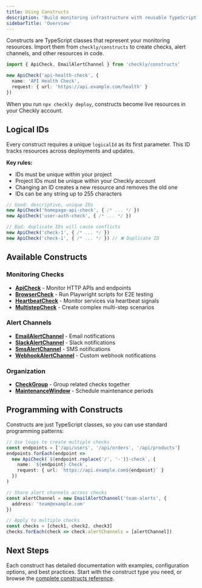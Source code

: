 ```yaml
---
title: Using Constructs
description: 'Build monitoring infrastructure with reusable TypeScript classes'
sidebarTitle: 'Overview'
---
```


Constructs are TypeScript classes that represent your monitoring resources. Import them from `checkly/constructs` to create checks, alert channels, and other resources in code.

```ts api-check.ts
import { ApiCheck, EmailAlertChannel } from 'checkly/constructs'

new ApiCheck('api-health-check', {
  name: 'API Health Check',
  request: { url: 'https://api.example.com/health' }
})
```

When you run `npx checkly deploy`, constructs become live resources in your Checkly account.

## Logical IDs

Every construct requires a unique `logicalId` as its first parameter. This ID tracks resources across deployments and updates.

**Key rules:**
- IDs must be unique within your project
- Project IDs must be unique within your Checkly account  
- Changing an ID creates a new resource and removes the old one
- IDs can be any string up to 255 characters

```ts api-check.ts
// Good: descriptive, unique IDs
new ApiCheck('homepage-api-check', { /* ... */ })
new ApiCheck('user-auth-check', { /* ... */ })

// Bad: duplicate IDs will cause conflicts
new ApiCheck('check-1', { /* ... */ })
new ApiCheck('check-1', { /* ... */ }) // ❌ Duplicate ID
```

## Available Constructs

### Monitoring Checks
- **[ApiCheck](/constructs/api-check)** - Monitor HTTP APIs and endpoints
- **[BrowserCheck](/constructs/browser-check)** - Run Playwright scripts for E2E testing
- **[HeartbeatCheck](/constructs/heartbeat-check)** - Monitor services via heartbeat signals
- **[MultistepCheck](/constructs/multistep-check)** - Create complex multi-step scenarios

### Alert Channels  
- **[EmailAlertChannel](/constructs/email-alert-channel)** - Email notifications
- **[SlackAlertChannel](/constructs/slack-alert-channel)** - Slack notifications
- **[SmsAlertChannel](/constructs/sms-alert-channel)** - SMS notifications
- **[WebhookAlertChannel](/constructs/webhook-alert-channel)** - Custom webhook notifications

### Organization
- **[CheckGroup](/constructs/check-group)** - Group related checks together
- **[MaintenanceWindow](/constructs/maintenance-window)** - Schedule maintenance periods

## Programming with Constructs

Constructs are just TypeScript classes, so you can use standard programming patterns:

```ts api-check.ts  
// Use loops to create multiple checks
const endpoints = ['/api/users', '/api/orders', '/api/products']
endpoints.forEach(endpoint => 
  new ApiCheck(`${endpoint.replace('/', '-')}-check`, {
    name: `${endpoint} Check`,
    request: { url: `https://api.example.com${endpoint}` }
  })
)

// Share alert channels across checks
const alertChannel = new EmailAlertChannel('team-alerts', {
  address: 'team@example.com'
})

// Apply to multiple checks
const checks = [check1, check2, check3]
checks.forEach(check => check.alertChannels = [alertChannel])
```

## Next Steps

Each construct has detailed documentation with examples, configuration options, and best practices. Start with the construct type you need, or browse the [complete constructs reference](/docs/cli/constructs-reference). 
